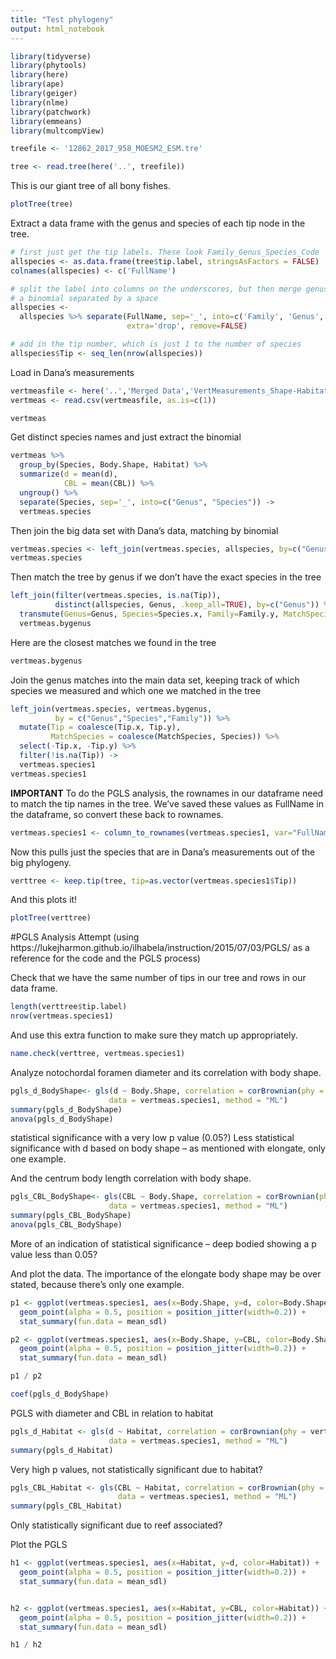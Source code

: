 ```yaml
---
title: "Test phylogeny"
output: html_notebook
---
```


```r
library(tidyverse)
library(phytools)
library(here)
library(ape)
library(geiger)
library(nlme)
library(patchwork)
library(emmeans)
library(multcompView)
```

```r
treefile <- '12862_2017_958_MOESM2_ESM.tre'
```

```r
tree <- read.tree(here('..', treefile))
```

This is our giant tree of all bony fishes.
```r
plotTree(tree)
```

Extract a data frame with the genus and species of each tip node in the tree.
```r
# first just get the tip labels. These look Family_Genus_Species_Code
allspecies <- as.data.frame(tree$tip.label, stringsAsFactors = FALSE) 
colnames(allspecies) <- c('FullName')

# split the label into columns on the underscores, but then merge genus and species again into
# a binomial separated by a space
allspecies <- 
  allspecies %>% separate(FullName, sep='_', into=c('Family', 'Genus', 'Species'), 
                          extra='drop', remove=FALSE)

# add in the tip number, which is just 1 to the number of species
allspecies$Tip <- seq_len(nrow(allspecies))
```

Load in Dana's measurements
```r
vertmeasfile <- here('..','Merged Data','VertMeasurements_Shape-Habitat.csv')
vertmeas <- read.csv(vertmeasfile, as.is=c(1))
```

```r
vertmeas
```

Get distinct species names and just extract the binomial
```r
vertmeas %>%
  group_by(Species, Body.Shape, Habitat) %>%
  summarize(d = mean(d),
            CBL = mean(CBL)) %>%
  ungroup() %>%
  separate(Species, sep='_', into=c("Genus", "Species")) ->
  vertmeas.species
```

Then join the big data set with Dana's data, matching by binomial
```r
vertmeas.species <- left_join(vertmeas.species, allspecies, by=c("Genus", "Species"))
vertmeas.species
```

Then match the tree by genus if we don't have the exact species in the tree
```r
left_join(filter(vertmeas.species, is.na(Tip)),
          distinct(allspecies, Genus, .keep_all=TRUE), by=c("Genus")) %>%
  transmute(Genus=Genus, Species=Species.x, Family=Family.y, MatchSpecies=Species.y, Tip=Tip.y) ->
  vertmeas.bygenus
```

Here are the closest matches we found in the tree
```r
vertmeas.bygenus
```

Join the genus matches into the main data set, keeping track of which species we measured and which one we matched in the tree
```r
left_join(vertmeas.species, vertmeas.bygenus,
          by = c("Genus","Species","Family")) %>%
  mutate(Tip = coalesce(Tip.x, Tip.y),
         MatchSpecies = coalesce(MatchSpecies, Species)) %>%
  select(-Tip.x, -Tip.y) %>%
  filter(!is.na(Tip)) ->
  vertmeas.species1
vertmeas.species1
```

**IMPORTANT**
To do the PGLS analysis, the rownames in our dataframe need to match the tip names in the tree. We've saved these values as FullName in the dataframe, so convert these back to rownames.
```r
vertmeas.species1 <- column_to_rownames(vertmeas.species1, var="FullName")
```

Now this pulls just the species that are in Dana's measurements out of the big phylogeny.
```r
verttree <- keep.tip(tree, tip=as.vector(vertmeas.species1$Tip))
```

And this plots it!
```r
plotTree(verttree)
```

#PGLS Analysis Attempt 
(using https://lukejharmon.github.io/ilhabela/instruction/2015/07/03/PGLS/ as a reference for the code and the PGLS process)

Check that we have the same number of tips in our tree and rows in our data frame.
```r
length(verttree$tip.label)
nrow(vertmeas.species1)
```

And use this extra function to make sure they match up appropriately.
```r
name.check(verttree, vertmeas.species1)
```

Analyze notochordal foramen diameter and its correlation with body shape.
```r
pgls_d_BodyShape<- gls(d ~ Body.Shape, correlation = corBrownian(phy = verttree),
                      data = vertmeas.species1, method = "ML")
summary(pgls_d_BodyShape)
anova(pgls_d_BodyShape)
```
statistical significance with a very low p value (0.05?)
Less statistical significance with d based on body shape -- as mentioned with elongate, only one example.


And the centrum body length correlation with body shape.
```r
pgls_CBL_BodyShape<- gls(CBL ~ Body.Shape, correlation = corBrownian(phy = verttree),
                      data = vertmeas.species1, method = "ML")
summary(pgls_CBL_BodyShape)
anova(pgls_CBL_BodyShape)
```
More of an indication of statistical significance -- deep bodied showing a p value less than 0.05?

And plot the data. The importance of the elongate body shape may be over stated, because there's only one example.
```r
p1 <- ggplot(vertmeas.species1, aes(x=Body.Shape, y=d, color=Body.Shape)) +
  geom_point(alpha = 0.5, position = position_jitter(width=0.2)) +
  stat_summary(fun.data = mean_sdl)

p2 <- ggplot(vertmeas.species1, aes(x=Body.Shape, y=CBL, color=Body.Shape)) +
  geom_point(alpha = 0.5, position = position_jitter(width=0.2)) +
  stat_summary(fun.data = mean_sdl)

p1 / p2
```

```r
coef(pgls_d_BodyShape)
```

PGLS with diameter and CBL in relation to habitat

```r
pgls_d_Habitat <- gls(d ~ Habitat, correlation = corBrownian(phy = verttree),
                      data = vertmeas.species1, method = "ML")
summary(pgls_d_Habitat)
```
Very high p values, not statistically significant due to habitat?

```r
pgls_CBL_Habitat <- gls(CBL ~ Habitat, correlation = corBrownian(phy = verttree),
                        data = vertmeas.species1, method = "ML")
summary(pgls_CBL_Habitat)
```
Only statistically significant due to reef associated?

Plot the PGLS

```r
h1 <- ggplot(vertmeas.species1, aes(x=Habitat, y=d, color=Habitat)) +
  geom_point(alpha = 0.5, position = position_jitter(width=0.2)) +
  stat_summary(fun.data = mean_sdl)


h2 <- ggplot(vertmeas.species1, aes(x=Habitat, y=CBL, color=Habitat)) +
  geom_point(alpha = 0.5, position = position_jitter(width=0.2)) + 
  stat_summary(fun.data = mean_sdl)

h1 / h2
```




